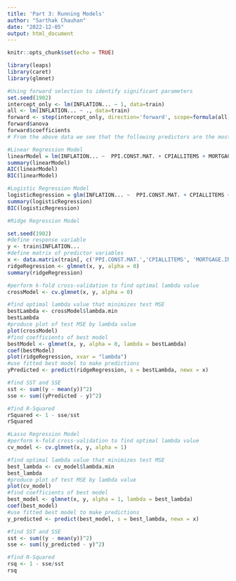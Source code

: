 ```yaml
---
title: 'Part 3: Running Models'
author: "Sarthak Chauhan"
date: "2022-12-05"
output: html_document
---
```


```r
knitr::opts_chunk$set(echo = TRUE)
```

```r
library(leaps)
library(caret)
library(glmnet)
```


```r
#Using forward selection to identify significant parameters
set.seed(1902)
intercept_only <- lm(INFLATION... ~ 1, data=train)
all <- lm(INFLATION... ~ ., data=train)
forward <- step(intercept_only, direction='forward', scope=formula(all), trace=0)
forward$anova
forward$coefficients
# From the above data we see that the following predictors are the most statistically significant
```

```r
#Linear Regression Model
linearModel = lm(INFLATION... ~  PPI.CONST.MAT. + CPIALLITEMS + MORTGAGE.INT..MONTHLY.AVG... + CORP..BOND.YIELD... + MED.HOUSEHOLD.INCOME	+ CSUSHPISA + MONTHLY.HOME.SUPPLY	+ X..SHARE.OF.WORKING.POPULATION, data = train) 
summary(linearModel)
AIC(linearModel)
BIC(linearModel)
```

```r
#Logistic Regression Model
logisticRegression = glm(INFLATION... ~  PPI.CONST.MAT. + CPIALLITEMS + MORTGAGE.INT..MONTHLY.AVG... + CORP..BOND.YIELD... + MED.HOUSEHOLD.INCOME	+ CSUSHPISA + MONTHLY.HOME.SUPPLY	+ X..SHARE.OF.WORKING.POPULATION, data = train)
summary(logisticRegression)
BIC(logisticRegression)
```
```r
#Ridge Regression Model

set.seed(1902)
#define response variable
y <- train$INFLATION...
#define matrix of predictor variables
x <- data.matrix(train[, c('PPI.CONST.MAT.','CPIALLITEMS', 'MORTGAGE.INT..MONTHLY.AVG...', 'CORP..BOND.YIELD...', 'MED.HOUSEHOLD.INCOME', 'CSUSHPISA', 'MONTHLY.HOME.SUPPLY', 'X..SHARE.OF.WORKING.POPULATION')])
ridgeRegression <- glmnet(x, y, alpha = 0)
summary(ridgeRegression)

#perform k-fold cross-validation to find optimal lambda value
crossModel <- cv.glmnet(x, y, alpha = 0)

#find optimal lambda value that minimizes test MSE
bestLambda <- crossModel$lambda.min
bestLambda
#produce plot of test MSE by lambda value
plot(crossModel) 
#find coefficients of best model
bestModel <- glmnet(x, y, alpha = 0, lambda = bestLambda)
coef(bestModel)
plot(ridgeRegression, xvar = "lambda")
#use fitted best model to make predictions
yPredicted <- predict(ridgeRegression, s = bestLambda, newx = x)

#find SST and SSE
sst <- sum((y - mean(y))^2)
sse <- sum((yPredicted - y)^2)

#find R-Squared
rSquared <- 1 - sse/sst
rSquared
```

```r
#Lasso Regression Model
#perform k-fold cross-validation to find optimal lambda value
cv_model <- cv.glmnet(x, y, alpha = 1)

#find optimal lambda value that minimizes test MSE
best_lambda <- cv_model$lambda.min
best_lambda
#produce plot of test MSE by lambda value
plot(cv_model) 
#find coefficients of best model
best_model <- glmnet(x, y, alpha = 1, lambda = best_lambda)
coef(best_model)
#use fitted best model to make predictions
y_predicted <- predict(best_model, s = best_lambda, newx = x)

#find SST and SSE
sst <- sum((y - mean(y))^2)
sse <- sum((y_predicted - y)^2)

#find R-Squared
rsq <- 1 - sse/sst
rsq
```

